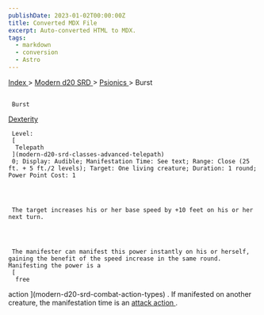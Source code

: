 ```yaml
---
publishDate: 2023-01-02T00:00:00Z
title: Converted MDX File
excerpt: Auto-converted HTML to MDX.
tags:
  - markdown
  - conversion
  - Astro
---
```


[
Index
](-index) >
[
Modern d20 SRD
](modern-d20-srd-index) >
[
Psionics
](modern-d20-srd-psionics-index) > Burst

##

     Burst

[
Dexterity
](modern-d20-srd-basics-ability-scores)

     Level:
     [
      Telepath
     ](modern-d20-srd-classes-advanced-telepath)
     0; Display: Audible; Manifestation Time: See text; Range: Close (25 ft. + 5 ft./2 levels); Target: One living creature; Duration: 1 round; Power Point Cost: 1




     The target increases his or her base speed by +10 feet on his or her next turn.




     The manifester can manifest this power instantly on his or herself, gaining the benefit of the speed increase in the same round. Manifesting the power is a
     [
      free

action
](modern-d20-srd-combat-action-types)
. If manifested on another creature, the manifestation time is an
[
attack
action
](modern-d20-srd-combat-attack-actions)
.
